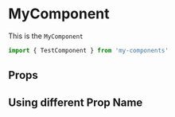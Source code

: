 

<Meta title="Components/TestComponent" component={MyComponent} />

# MyComponent

This is the `MyComponent`

```jsx
import { TestComponent } from 'my-components'
```

<Preview withSource="open">
  <Story name="MyComponent">
    <TestComponent name='John' />
  </Story>
</Preview>

## Props

<Props of={MyComponent} />

## Using different Prop Name

<Preview withSource="open">
  <Story name="Different Prop Name">
    <MyComponent name='Frances' />
  </Story>
</Preview>
